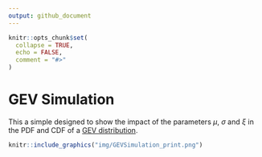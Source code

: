 ```yaml
---
output: github_document
---
```


<!-- README.md is generated from README.Rmd. Please edit that file -->

```r
knitr::opts_chunk$set(
  collapse = TRUE,
  echo = FALSE,
  comment = "#>"
)
```

# GEV Simulation

This a simple designed to show the impact of the parameters $\mu$, $\sigma$ and $\xi$ in the 
PDF and CDF of a [GEV distribution](https://en.wikipedia.org/wiki/Generalized_extreme_value_distribution).

```r
knitr::include_graphics("img/GEVSimulation_print.png")
```

